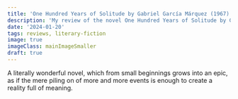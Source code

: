 ```yaml
---
title: 'One Hundred Years of Solitude by Gabriel García Márquez (1967)'
description: 'My review of the novel One Hundred Years of Solitude by Gabriel García Márquez'
date: '2024-01-20'
tags: reviews, literary-fiction
image: true
imageClass: mainImageSmaller
draft: true
---
```


A literally wonderful novel, which from small beginnings grows into an epic, as if the mere piling on of more and more events is enough to create a reality full of meaning. 